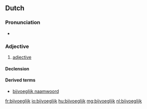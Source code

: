 ==Dutch==

===Pronunciation===
* {{audio|Nl-bijvoeglijk.ogg|Audio}}

===Adjective===
{{nl-adj}}

# [[adjective]]

====Declension====
{{nl-decl-adj}}

====Derived terms====
*[[bijvoeglijk naamwoord]]

[[fr:bijvoeglijk]]
[[io:bijvoeglijk]]
[[hu:bijvoeglijk]]
[[mg:bijvoeglijk]]
[[nl:bijvoeglijk]]